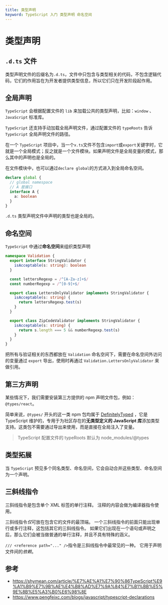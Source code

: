 ```yaml
---
title: 类型声明
keyword: TypeScript 入门 类型声明 命名空间
---
```


# 类型声明

## `.d.ts` 文件

类型声明文件的后缀名为`.d.ts`，文件中只包含与类型相关的代码，不包含逻辑代码，它们的作用旨在为开发者提供类型信息，所以它们只在开发阶段起作用。

## 全局声明

`TypeScript` 会根据配置文件的 `lib` 来加载公共的类型声明，比如：`window` 、`JavaScript` 标准库。

`TypeScript` 还支持手动加载全局声明文件，通过配置文件的 `typeRoots` 告诉 `TypeScript` 全局声明文件的路径。

在一个 `TypeScript` 项目中，当一个`x.ts`文件不包含`import`或`export`关键字时，它就是一个全局模式；反之就是一个文件模块。如果声明文件是全局变量的模式，那么其中的声明也是全局的。

在文件模块中，也可以通过`declare global`的方式进入到全局命名空间。

```typescript
declare global {
  // global namespace
  // A 是接口
  interface A {
    a: boolean
  }
}
```

`.d.ts` 类型声明文件中声明的类型也是全局的。

## 命名空间

`TypeScript` 中通过**命名空间**来组织类型声明

```typescript
namespace Validation {
  export interface StringValidator {
    isAcceptable(s: string): boolean
  }

  const lettersRegexp = /^[A-Za-z]+$/
  const numberRegexp = /^[0-9]+$/

  export class LettersOnlyValidator implements StringValidator {
    isAcceptable(s: string) {
      return lettersRegexp.test(s)
    }
  }

  export class ZipCodeValidator implements StringValidator {
    isAcceptable(s: string) {
      return s.length === 5 && numberRegexp.test(s)
    }
  }
}
```

把所有与验证相关的东西都放在 `Validation` 命名空间下，需要在命名空间外访问的变量通过 `export` 导出，使用时再通过 `Validation.LettersOnlyValidator` 来做引用。

## 第三方声明

某些情况下，我们需要安装第三方提供的 npm 声明文件包，例如：`@types/react`。

简单来说，`@types/` 开头的这一类 npm 包均属于 [DefinitelyTyped](https://link.juejin.cn/?target=https%3A%2F%2Fgithub.com%2FDefinitelyTyped%2FDefinitelyTyped) ，它是 TypeScript 维护的，专用于为社区存在的**无类型定义的 JavaScript 库**添加类型支持。这类包不需要通过导出来使用，而是直接在全局注入了变量。

> TypeScript 配置文件的 typeRoots 默认为 node_modules/@types

## 类型拓展

当 `TypeScript` 预见多个同名类型、命名空间，它会自动合并这些类型、命名空间为一个声明。

## 三斜线指令

三斜线指令是包含单个 XML 标签的单行注释。 注释的内容会做为编译器指令使用。

三斜线指令*仅*可放在包含它的文件的最顶端。 一个三斜线指令的前面只能出现单行或多行注释，这包括其它的三斜线指令。 如果它们出现在一个语句或声明之后，那么它们会被当做普通的单行注释，并且不具有特殊的涵义。

`/// <reference path="..." />`指令是三斜线指令中最常见的一种。 它用于声明文件间的*依赖*。

## 参考

- https://shymean.com/article/%E7%AE%A1%E7%90%86TypeScript%E9%A1%B9%E7%9B%AE%E4%B8%AD%E7%9A%84%E7%B1%BB%E5%9E%8B%E5%A3%B0%E6%98%8E
- https://www.pengfeixc.com/blogs/javascript/typescript-declarations

